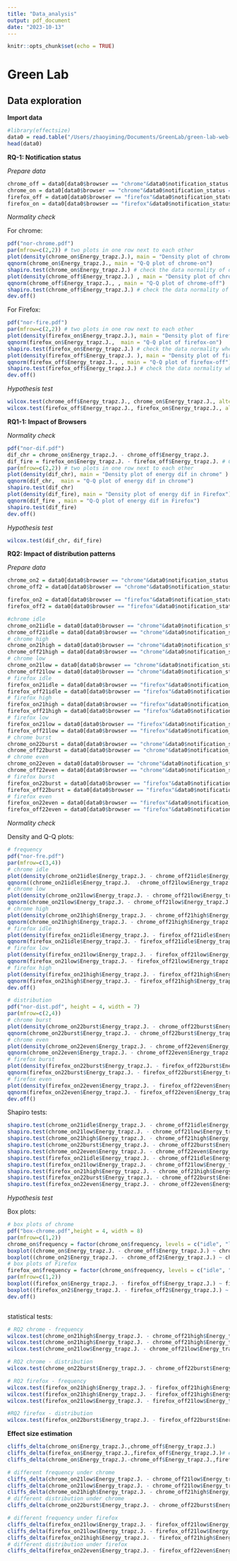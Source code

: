```yaml
---
title: "Data_analysis"
output: pdf_document
date: "2023-10-13"
---
```


```r
knitr::opts_chunk$set(echo = TRUE)
```

# Green Lab

## Data exploration

**Import data**

```r
#library(effectsize)
data0 = read.table("/Users/zhaoyiming/Documents/GreenLab/green-lab-web-push/02-analysis/final_data.txt", header = TRUE)
head(data0)
```

**RQ-1: Notification status**

*Prepare data*

```r
chrome_off = data0[data0$browser == "chrome"&data0$notification_status == "off",]
chrome_on = data0[data0$browser == "chrome"&data0$notification_status == "on",]
firefox_off = data0[data0$browser == "firefox"&data0$notification_status == "off",]
firefox_on = data0[data0$browser == "firefox"&data0$notification_status == "on",]
```

*Normality check*

For chrome:

```r
pdf("nor-chrome.pdf")
par(mfrow=c(2,2)) # two plots in one row next to each other
plot(density(chrome_on$Energy_trapz.J.), main = "Density plot of chrome-on")
qqnorm(chrome_on$Energy_trapz.J., main = "Q-Q plot of chrome-on")
shapiro.test(chrome_on$Energy_trapz.J.) # check the data normality of differences of notification on 
plot(density(chrome_off$Energy_trapz.J.) , main = "Density plot of chrome-off")
qqnorm(chrome_off$Energy_trapz.J., , main = "Q-Q plot of chrome-off")
shapiro.test(chrome_off$Energy_trapz.J.) # check the data normality of differences of notification on
dev.off()
```

For Firefox:

```r
pdf("nor-fire.pdf")
par(mfrow=c(2,2)) # two plots in one row next to each other
plot(density(firefox_on$Energy_trapz.J.), main = "Density plot of firefox-on" )
qqnorm(firefox_on$Energy_trapz.J.,  main = "Q-Q plot of firefox-on")
shapiro.test(firefox_on$Energy_trapz.J.) # check the data normality when notification is on under Firefox
plot(density(firefox_off$Energy_trapz.J. ), main = "Density plot of firefox-off")
qqnorm(firefox_off$Energy_trapz.J., , main = "Q-Q plot of firefox-off")
shapiro.test(firefox_off$Energy_trapz.J.) # check the data normality when notification off under Firefox
dev.off()
```

*Hypothesis test*

```r
wilcox.test(chrome_off$Energy_trapz.J., chrome_on$Energy_trapz.J., alternative = "less") # chrome
wilcox.test(firefox_off$Energy_trapz.J., firefox_on$Energy_trapz.J., alternative = "less") # Firefox-16
```

**RQ1-1: Impact of Browsers**

*Normality check*

```r
pdf("nor-dif.pdf")
dif_chr = chrome_on$Energy_trapz.J. - chrome_off$Energy_trapz.J. 
dif_fire = firefox_on$Energy_trapz.J. - firefox_off$Energy_trapz.J. # Calculation of the increase in energy consumption due to switching on notifications
par(mfrow=c(2,2)) # two plots in one row next to each other
plot(density(dif_chr), main = "Density plot of energy dif in chrome" )
qqnorm(dif_chr,  main = "Q-Q plot of energy dif in chrome")
shapiro.test(dif_chr) 
plot(density(dif_fire), main = "Density plot of energy dif in Firefox")
qqnorm(dif_fire , main = "Q-Q plot of energy dif in Firefox")
shapiro.test(dif_fire)
dev.off()
```

*Hypothesis test*

```r
wilcox.test(dif_chr, dif_fire)
```

**RQ2: Impact of distribution patterns**

*Prepare data*

```r
chrome_on2 = data0[data0$browser == "chrome"&data0$notification_status == "on"&data0$frequency != "idle",]
chrome_off2 = data0[data0$browser == "chrome"&data0$notification_status == "off"&data0$frequency != "idle",]

firefox_on2 = data0[data0$browser == "firefox"&data0$notification_status == "on"&data0$frequency != "idle",]
firefox_off2 = data0[data0$browser == "firefox"&data0$notification_status == "off"&data0$frequency != "idle",]

#chrome idle
chrome_on21idle = data0[data0$browser == "chrome"&data0$notification_status == "on"&data0$frequency == "idle",]
chrome_off21idle = data0[data0$browser == "chrome"&data0$notification_status == "off"&data0$frequency == "idle",]
# chrome high
chrome_on21high = data0[data0$browser == "chrome"&data0$notification_status == "on"&data0$frequency == "high",]
chrome_off21high = data0[data0$browser == "chrome"&data0$notification_status == "off"&data0$frequency == "high",]
# chrome low
chrome_on21low = data0[data0$browser == "chrome"&data0$notification_status == "on"&data0$frequency == "low",]
chrome_off21low = data0[data0$browser == "chrome"&data0$notification_status == "off"&data0$frequency == "low",]
# firefox idle
firefox_on21idle = data0[data0$browser == "firefox"&data0$notification_status == "on"&data0$frequency == "idle",]
firefox_off21idle = data0[data0$browser == "firefox"&data0$notification_status == "off"&data0$frequency == "idle",]
# firefox high
firefox_on21high = data0[data0$browser == "firefox"&data0$notification_status == "on"&data0$frequency == "high",]
firefox_off21high = data0[data0$browser == "firefox"&data0$notification_status == "off"&data0$frequency == "high",]
# firefox low
firefox_on21low = data0[data0$browser == "firefox"&data0$notification_status == "on"&data0$frequency == "low",]
firefox_off21low = data0[data0$browser == "firefox"&data0$notification_status == "off"&data0$frequency == "low",]
# chrome burst
chrome_on22burst = data0[data0$browser == "chrome"&data0$notification_status == "on"&data0$distribution == "burst",]
chrome_off22burst = data0[data0$browser == "chrome"&data0$notification_status == "off"&data0$distribution == "burst",]
# chrome even
chrome_on22even = data0[data0$browser == "chrome"&data0$notification_status == "on"&data0$distribution == "even",]
chrome_off22even = data0[data0$browser == "chrome"&data0$notification_status == "off"&data0$distribution == "even",]
# firefox burst
firefox_on22burst = data0[data0$browser == "firefox"&data0$notification_status == "on"&data0$distribution == "burst",]
firefox_off22burst = data0[data0$browser == "firefox"&data0$notification_status == "off"&data0$distribution == "burst",]
# firefox even
firefox_on22even = data0[data0$browser == "firefox"&data0$notification_status == "on"&data0$distribution == "even",]
firefox_off22even = data0[data0$browser == "firefox"&data0$notification_status == "off"&data0$distribution == "even",]

```

*Normality check*

Density and Q-Q plots:

```r
# frequency
pdf("nor-fre.pdf")
par(mfrow=c(3,4))
# chrome idle
plot(density(chrome_on21idle$Energy_trapz.J. - chrome_off21idle$Energy_trapz.J.), main = "chrome idle")
qqnorm((chrome_on21idle$Energy_trapz.J.  -chrome_off21low$Energy_trapz.J.), main = "chrome idle")
# chrome low
plot(density(chrome_on21low$Energy_trapz.J. - chrome_off21low$Energy_trapz.J.), main = "chrome low")
qqnorm(chrome_on21low$Energy_trapz.J. - chrome_off21low$Energy_trapz.J., main = "chrome low")
# chrome high
plot(density(chrome_on21high$Energy_trapz.J. - chrome_off21high$Energy_trapz.J.), main = "chrome high")
qqnorm(chrome_on21high$Energy_trapz.J. - chrome_off21high$Energy_trapz.J., main = "chrome high")
# firefox idle
plot(density(firefox_on21idle$Energy_trapz.J. - firefox_off21idle$Energy_trapz.J.), main = "firefox idle")
qqnorm(firefox_on21idle$Energy_trapz.J. - firefox_off21idle$Energy_trapz.J., main = "firefox idle")
# firefox low
plot(density(firefox_on21low$Energy_trapz.J. - firefox_off21low$Energy_trapz.J.), main ="firefox low")
qqnorm(firefox_on21low$Energy_trapz.J. - firefox_off21low$Energy_trapz.J., main = "firefox low")
# firefox high
plot(density(firefox_on21high$Energy_trapz.J. - firefox_off21high$Energy_trapz.J.), main = "firefox high")
qqnorm(firefox_on21high$Energy_trapz.J. - firefox_off21high$Energy_trapz.J., main = "firefox high")
dev.off()
```

```r
# distribution
pdf("nor-dist.pdf", height = 4, width = 7)
par(mfrow=c(2,4))
# chrome burst
plot(density(chrome_on22burst$Energy_trapz.J. - chrome_off22burst$Energy_trapz.J.), main = "chrome burst")
qqnorm(chrome_on22burst$Energy_trapz.J. - chrome_off22burst$Energy_trapz.J., main = "chrome burst")
# chrome even
plot(density(chrome_on22even$Energy_trapz.J. - chrome_off22even$Energy_trapz.J.), main = "chrome even")
qqnorm(chrome_on22even$Energy_trapz.J. - chrome_off22even$Energy_trapz.J., main = "chrome even")
# firefox burst
plot(density(firefox_on22burst$Energy_trapz.J. - firefox_off22burst$Energy_trapz.J.), main = "firefox burst")
qqnorm(firefox_on22burst$Energy_trapz.J. - firefox_off22burst$Energy_trapz.J., main = "firefox burst")
# firefox even
plot(density(firefox_on22even$Energy_trapz.J. - firefox_off22even$Energy_trapz.J.), main = "firefox even")
qqnorm(firefox_on22even$Energy_trapz.J. - firefox_off22even$Energy_trapz.J., main = "firefox even")
dev.off()
```

Shapiro tests:

```r
shapiro.test(chrome_on21idle$Energy_trapz.J. - chrome_off21idle$Energy_trapz.J.)
shapiro.test(chrome_on21low$Energy_trapz.J. - chrome_off21low$Energy_trapz.J.)
shapiro.test(chrome_on21high$Energy_trapz.J. - chrome_off21high$Energy_trapz.J.)
shapiro.test(chrome_on22burst$Energy_trapz.J. - chrome_off22burst$Energy_trapz.J.)
shapiro.test(chrome_on22even$Energy_trapz.J. - chrome_off22even$Energy_trapz.J.)
shapiro.test(firefox_on21idle$Energy_trapz.J. - chrome_off21idle$Energy_trapz.J.)
shapiro.test(firefox_on21low$Energy_trapz.J. - chrome_off21low$Energy_trapz.J.)
shapiro.test(firefox_on21high$Energy_trapz.J. - chrome_off21high$Energy_trapz.J.)
shapiro.test(firefox_on22burst$Energy_trapz.J. - chrome_off22burst$Energy_trapz.J.)
shapiro.test(firefox_on22even$Energy_trapz.J. - chrome_off22even$Energy_trapz.J.)
```

*Hypothesis test*

Box plots:

```r
# box plots of chrome
pdf("box-chrome.pdf",height = 4, width = 8)
par(mfrow=c(1,2))
chrome_on$frequency = factor(chrome_on$frequency, levels = c("idle", "low", "high"))
boxplot((chrome_on$Energy_trapz.J. - chrome_off$Energy_trapz.J.) ~ chrome_on$frequency, xlab = "Sending frequency", ylab = "Energy consumption")
boxplot((chrome_on2$Energy_trapz.J. - chrome_off2$Energy_trapz.J.) ~ chrome_on2$distribution, xlab = "Sending distribution pattern", ylab = "Energy consumption")
# box plots of Firefox
firefox_on$frequency = factor(chrome_on$frequency, levels = c("idle", "low", "high"))
par(mfrow=c(1,2))
boxplot((firefox_on$Energy_trapz.J. - firefox_off$Energy_trapz.J.) ~ firefox_on$frequency, xlab = "Sending frequency", ylab = "Energy consumption")
boxplot((firefox_on2$Energy_trapz.J. - firefox_off2$Energy_trapz.J.) ~ firefox_on2$distribution, xlab = "Sending distribution pattern", ylab = "Energy consumption")
dev.off()
```

```r
```
statistical tests:
```r
# RQ2 chrome - frequency 
wilcox.test(chrome_on21high$Energy_trapz.J. - chrome_off21high$Energy_trapz.J., chrome_on21low$Energy_trapz.J. - chrome_off21low$Energy_trapz.J.)
wilcox.test(chrome_on21high$Energy_trapz.J. - chrome_off21high$Energy_trapz.J., chrome_on21idle$Energy_trapz.J. - chrome_off21idle$Energy_trapz.J.)
wilcox.test(chrome_on21low$Energy_trapz.J. - chrome_off21low$Energy_trapz.J., chrome_on21idle$Energy_trapz.J. - chrome_off21idle$Energy_trapz.J.)

# RQ2 chrome - distribution
wilcox.test(chrome_on22burst$Energy_trapz.J. - chrome_off22burst$Energy_trapz.J., chrome_on22even$Energy_trapz.J. - chrome_off22even$Energy_trapz.J.)

# RQ2 firefox - frequency 
wilcox.test(firefox_on21high$Energy_trapz.J. - firefox_off21high$Energy_trapz.J., firefox_on21low$Energy_trapz.J. - firefox_off21low$Energy_trapz.J.)
wilcox.test(firefox_on21high$Energy_trapz.J. - firefox_off21high$Energy_trapz.J., firefox_on21idle$Energy_trapz.J. - firefox_off21idle$Energy_trapz.J.)
wilcox.test(firefox_on21low$Energy_trapz.J. - firefox_off21low$Energy_trapz.J., firefox_on21idle$Energy_trapz.J. - firefox_off21idle$Energy_trapz.J.)

#RQ2 firefox - distribution
wilcox.test(firefox_on22burst$Energy_trapz.J. - firefox_off22burst$Energy_trapz.J., firefox_on22even$Energy_trapz.J. - firefox_off22even$Energy_trapz.J.)
```

**Effect size estimation**

```r
cliffs_delta(chrome_on$Energy_trapz.J.,chrome_off$Energy_trapz.J.)
cliffs_delta(firefox_on$Energy_trapz.J.,firefox_off$Energy_trapz.J.)# effect size of notification status
cliffs_delta(chrome_on$Energy_trapz.J.-chrome_off$Energy_trapz.J.,firefox_on$Energy_trapz.J.-firefox_off$Energy_trapz.J.) # different browsers

```

```r
# different frequency under chrome
cliffs_delta(chrome_on21low$Energy_trapz.J. - chrome_off21low$Energy_trapz.J., chrome_on21high$Energy_trapz.J. - chrome_off21high$Energy_trapz.J.) # low vs high
cliffs_delta(chrome_on21low$Energy_trapz.J. - chrome_off21low$Energy_trapz.J., chrome_on21idle$Energy_trapz.J. - chrome_off21idle$Energy_trapz.J.) # low vs idle
cliffs_delta(chrome_on21high$Energy_trapz.J. - chrome_off21high$Energy_trapz.J., chrome_on21idle$Energy_trapz.J. - chrome_off21idle$Energy_trapz.J.) # high vs idle
# different distribution under chrome
cliffs_delta(chrome_on22burst$Energy_trapz.J. - chrome_off22burst$Energy_trapz.J., chrome_on22even$Energy_trapz.J. - chrome_off22even$Energy_trapz.J.) 
```

```r
# different frequency under firefox
cliffs_delta(firefox_on21low$Energy_trapz.J. - firefox_off21low$Energy_trapz.J., firefox_on21high$Energy_trapz.J. - firefox_off21high$Energy_trapz.J.) # low vs high
cliffs_delta(firefox_on21low$Energy_trapz.J. - firefox_off21low$Energy_trapz.J., firefox_on21idle$Energy_trapz.J. - firefox_off21idle$Energy_trapz.J.) # low vs idle
cliffs_delta(firefox_on21high$Energy_trapz.J. - firefox_off21high$Energy_trapz.J., firefox_on21idle$Energy_trapz.J. - firefox_off21idle$Energy_trapz.J.) # high vs idle
# different distribution under firefox
cliffs_delta(firefox_on22even$Energy_trapz.J. - firefox_off22even$Energy_trapz.J., firefox_on22burst$Energy_trapz.J. - firefox_off22burst$Energy_trapz.J.) 
```

